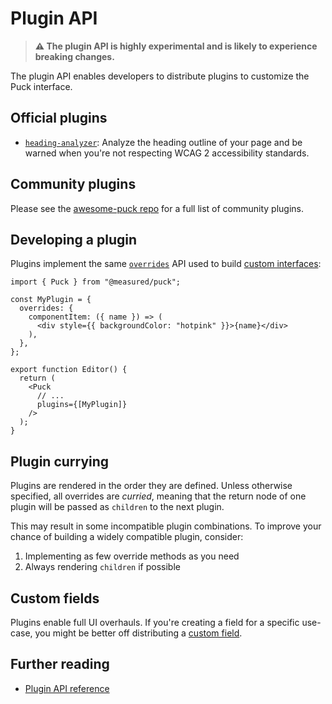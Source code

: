 # Plugin API

> **⚠️ The plugin API is highly experimental and is likely to experience breaking changes.**

The plugin API enables developers to distribute plugins to customize the Puck interface.

## Official plugins

- [`heading-analyzer`](https://github.com/measuredco/puck/tree/main/packages/plugin-heading-analyzer): Analyze the heading outline of your page and be warned when you're not respecting WCAG 2 accessibility standards.

## Community plugins

Please see the [awesome-puck repo](https://github.com/measuredco/awesome-puck) for a full list of community plugins.

## Developing a plugin

Plugins implement the same [`overrides`](/docs/api-reference/overrides) API used to build [custom interfaces](custom-interfaces#ui-overrides):

```tsx showLineNumbers copy {3-9, 15}
import { Puck } from "@measured/puck";

const MyPlugin = {
  overrides: {
    componentItem: ({ name }) => (
      <div style={{ backgroundColor: "hotpink" }}>{name}</div>
    ),
  },
};

export function Editor() {
  return (
    <Puck
      // ...
      plugins={[MyPlugin]}
    />
  );
}
```

## Plugin currying

Plugins are rendered in the order they are defined. Unless otherwise specified, all overrides are _curried_, meaning that the return node of one plugin will be passed as `children` to the next plugin.

This may result in some incompatible plugin combinations. To improve your chance of building a widely compatible plugin, consider:

1. Implementing as few override methods as you need
2. Always rendering `children` if possible

## Custom fields

Plugins enable full UI overhauls. If you're creating a field for a specific use-case, you might be better off distributing a [custom field](custom-fields).

## Further reading

- [Plugin API reference](/docs/api-reference/plugin)
